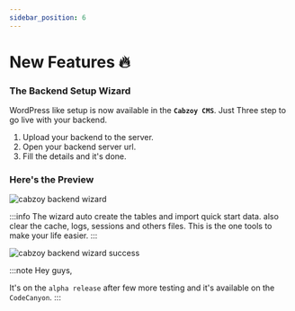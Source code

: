 ```yaml
---
sidebar_position: 6
---
```


# New Features 🔥

### The Backend Setup Wizard

WordPress like setup is now available in the **`Cabzoy CMS`**. Just Three step to go live with your backend.

1. Upload your backend to the server.
2. Open your backend server url.
3. Fill the details and it's done.

### Here's the Preview

![cabzoy backend wizard](./requestSetup.png)

:::info
The wizard auto create the tables and import quick start data. also clear the cache, logs, sessions and others files.
This is the one tools to make your life easier.
:::

![cabzoy backend wizard success](./successfullySetup.png)

:::note
Hey guys,

It's on the `alpha release` after few more testing and it's available on the `CodeCanyon`.
:::